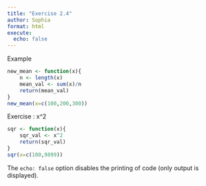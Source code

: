 ```yaml
---
title: "Exercise 2.4"
author: Sophia
format: html
execute: 
  echo: false
---
```

Example

```r
new_mean <- function(x){
	n <- length(x)
	mean_val <- sum(x)/n
	return(mean_val)
}
new_mean(x=c(100,200,300))
```

Exercise : x^2

```r
sqr <- function(x){
	sqr_val <- x^2
	return(sqr_val)
}
sqr(x=c(100,9899))
```

The `echo: false` option disables the printing of code (only output is displayed).
